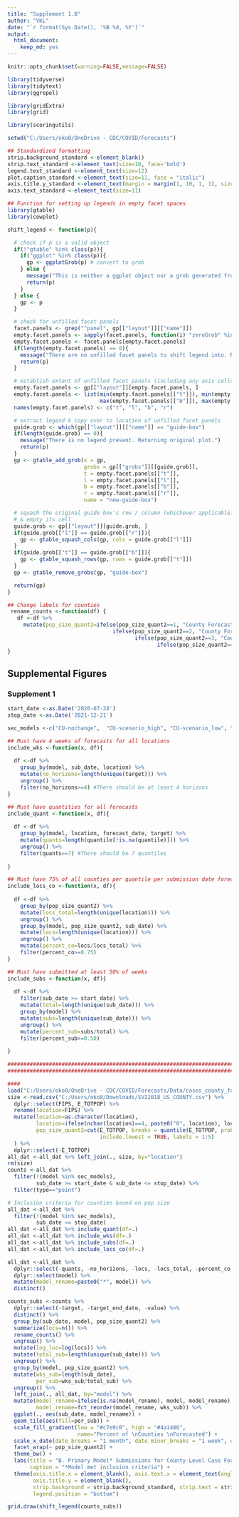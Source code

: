 ```yaml
---
title: "Supplement 1.B"
author: "VKL"
date: "`r format(Sys.Date(), '%B %d, %Y')`"
output:
  html_document:
    keep_md: yes
---
```


```r
knitr::opts_chunk$set(warning=FALSE,message=FALSE) 

library(tidyverse)
library(tidytext)
library(ggrepel)

library(gridExtra)
library(grid)

library(scoringutils)

setwd("C:/Users/oko8/OneDrive - CDC/COVID/Forecasts")

## Standardized formatting
strip.background_standard <-element_blank()
strip.text_standard <-element_text(size=10, face='bold')
legend.text_standard <-element_text(size=12)
plot.caption_standard <-element_text(size=11, face = "italic")
axis.title.y_standard <-element_text(margin = margin(1, 10, 1, 1), size=12)
axis.text_standard <-element_text(size=11)

## Function for setting up legends in empty facet spaces
library(gtable)
library(cowplot)

shift_legend <- function(p){

  # check if p is a valid object
  if(!"gtable" %in% class(p)){
    if("ggplot" %in% class(p)){
      gp <- ggplotGrob(p) # convert to grob
    } else {
      message("This is neither a ggplot object nor a grob generated from ggplotGrob. Returning original plot.")
      return(p)
    }
  } else {
    gp <- p
  }

  # check for unfilled facet panels
  facet.panels <- grep("^panel", gp[["layout"]][["name"]])
  empty.facet.panels <- sapply(facet.panels, function(i) "zeroGrob" %in% class(gp[["grobs"]][[i]]))
  empty.facet.panels <- facet.panels[empty.facet.panels]
  if(length(empty.facet.panels) == 0){
    message("There are no unfilled facet panels to shift legend into. Returning original plot.")
    return(p)
  }

  # establish extent of unfilled facet panels (including any axis cells in between)
  empty.facet.panels <- gp[["layout"]][empty.facet.panels, ]
  empty.facet.panels <- list(min(empty.facet.panels[["t"]]), min(empty.facet.panels[["l"]]),
                             max(empty.facet.panels[["b"]]), max(empty.facet.panels[["r"]]))
  names(empty.facet.panels) <- c("t", "l", "b", "r")

  # extract legend & copy over to location of unfilled facet panels
  guide.grob <- which(gp[["layout"]][["name"]] == "guide-box")
  if(length(guide.grob) == 0){
    message("There is no legend present. Returning original plot.")
    return(p)
  }
  gp <- gtable_add_grob(x = gp,
                        grobs = gp[["grobs"]][[guide.grob]],
                        t = empty.facet.panels[["t"]],
                        l = empty.facet.panels[["l"]],
                        b = empty.facet.panels[["b"]],
                        r = empty.facet.panels[["r"]],
                        name = "new-guide-box")

  # squash the original guide box's row / column (whichever applicable)
  # & empty its cell
  guide.grob <- gp[["layout"]][guide.grob, ]
  if(guide.grob[["l"]] == guide.grob[["r"]]){
    gp <- gtable_squash_cols(gp, cols = guide.grob[["l"]])
  }
  if(guide.grob[["t"]] == guide.grob[["b"]]){
    gp <- gtable_squash_rows(gp, rows = guide.grob[["t"]])
  }
  gp <- gtable_remove_grobs(gp, "guide-box")

  return(gp)
}

## Change labels for counties
 rename_counts <-function(df) {   
   df <-df %>%
     mutate(pop_size_quant2=ifelse(pop_size_quant2==1, "County Forecasts: Size Quantile 1",
                                 ifelse(pop_size_quant2==2, "County Forecasts: Size Quantile 2",
                                        ifelse(pop_size_quant2==3, "County Forecasts: Size Quantile 3", 
                                               ifelse(pop_size_quant2==4, "County Forecasts: Size Quantile 4", "County forecasts: Size Quantile 5")))))
}

```

## Supplemental Figures

### Supplement 1

```r
start_date <-as.Date('2020-07-28')
stop_date <-as.Date('2021-12-21')

sec_models <-c("CU-nochange",  "CU-scenario_high", "CU-scenario_low", "CU-scenario_mid", "COVIDhub_CDC-ensemble") ## Non-primary models should be exlcuded

## Must have 4 weeks of forecasts for all locations
include_wks <-function(x, df){
  
  df <-df %>%
    group_by(model, sub_date, location) %>%
    mutate(no_horizons=length(unique(target))) %>% 
    ungroup() %>%
    filter(no_horizons>=4) #There should be at least 4 horizons
}

## Must have quantities for all forecasts
include_quant <-function(x, df){
  
  df <-df %>%
    group_by(model, location, forecast_date, target) %>%
    mutate(quants=length(quantile[!is.na(quantile)])) %>%
    ungroup() %>%
    filter(quants==7) #There should be 7 quantiles 
  
}

## Must have 75% of all counties per quantile per submission date forecasted
include_locs_co <-function(x, df){
  
  df <-df %>%
    group_by(pop_size_quant2) %>%
    mutate(locs_total=length(unique(location))) %>% 
    ungroup() %>%
    group_by(model, pop_size_quant2, sub_date) %>%
    mutate(locs=length(unique(location))) %>% 
    ungroup() %>%
    mutate(percent_co=locs/locs_total) %>%
    filter(percent_co>=0.75)
}

## Must have submitted at least 50% of weeks
include_subs <-function(x, df){
  
  df <-df %>%
    filter(sub_date >= start_date) %>%
    mutate(total=length(unique(sub_date))) %>% 
    group_by(model) %>%
    mutate(subs=length(unique(sub_date))) %>%
    ungroup() %>%
    mutate(percent_sub=subs/total) %>%
    filter(percent_sub>=0.50)
  
}

############################################################################
############################################################################

```

```r

####
load("C:/Users/oko8/OneDrive - CDC/COVID/Forecasts/Data/cases_county_forecasts_2022-04-04.Rdata")
size <-read.csv("C:/Users/oko8/Downloads/SVI2018_US_COUNTY.csv") %>%
  dplyr::select(FIPS, E_TOTPOP) %>%
  rename(location=FIPS) %>%
  mutate(location=as.character(location),
         location=ifelse(nchar(location)==4, paste0("0", location), location),
         pop_size_quant2=cut(E_TOTPOP, breaks = quantile(E_TOTPOP, probs = seq(0, 1, 0.20)),
                             include.lowest = TRUE, labels = 1:5)
  ) %>% 
  dplyr::select(-E_TOTPOP) 
all_dat <-all_dat %>% left_join(., size, by="location") 
rm(size)
counts <-all_dat %>%
  filter(!(model %in% sec_models),
         sub_date >= start_date & sub_date <= stop_date) %>%
  filter(type=="point")

# Inclusion criteria for counties based on pop size
all_dat <-all_dat %>%
  filter(!(model %in% sec_models),
         sub_date <= stop_date) 
all_dat <-all_dat %>% include_quant(df=.) 
all_dat <-all_dat %>% include_wks(df=.) 
all_dat <-all_dat %>% include_subs(df=.) 
all_dat <-all_dat %>% include_locs_co(df=.) 

all_dat <-all_dat %>%
  dplyr::select(-quants, -no_horizons, -locs, -locs_total, -percent_co, -total, -subs, -percent_sub) %>%
  dplyr::select(model) %>%
  mutate(model_rename=paste0("*", model)) %>%
  distinct()

counts_subs <-counts %>%
  dplyr::select(-target, -target_end_date, -value) %>%
  distinct() %>%
  group_by(sub_date, model, pop_size_quant2) %>%
  summarize(locs=n()) %>%
  rename_counts() %>%
  ungroup() %>%
  mutate(log_loc=log(locs)) %>%
  mutate(total_sub=length(unique(sub_date))) %>%
  ungroup() %>%
  group_by(model, pop_size_quant2) %>%
  mutate(wks_sub=length(sub_date),
         per_sub=wks_sub/total_sub) %>%
  ungroup() %>%
  left_join(., all_dat, by="model") %>%
  mutate(model_rename=ifelse(is.na(model_rename), model, model_rename),
         model_rename=fct_reorder(model_rename, wks_sub)) %>%
  ggplot(., aes(sub_date, model_rename)) +
  geom_tile(aes(fill=per_sub)) +
  scale_fill_gradient(low = "#c7e9c0", high = "#4a1486",
                      name="Percent of \nCounties \nForecasted") + 
  scale_x_date(date_breaks = "1 month", date_minor_breaks = "1 week", date_labels = "%B") +
  facet_wrap(~ pop_size_quant2) +
  theme_bw() +
  labs(title = "B. Primary Model* Submissions for County-Level Case Forecasts Over Time",
       caption = "*Model met inclusion criteria") +
  theme(axis.title.x = element_blank(), axis.text.x = element_text(angle = 45, hjust=1),
        axis.title.y = element_blank(),
        strip.background = strip.background_standard, strip.text = strip.text_standard,
        legend.position = "bottom")

grid.draw(shift_legend(counts_subs))

```
